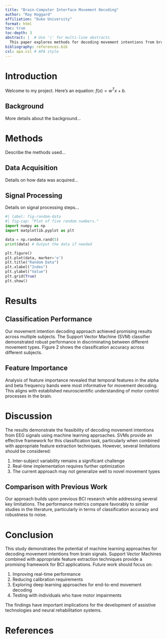 ```yaml
---
title: "Brain-Computer Interface Movement Decoding"
author: "Ray Hoggard"
affiliation: "Duke University" 
format: html 
toc: true
toc-depth: 3 
abstract: |  # Use '|' for multi-line abstracts
  This paper explores methods for decoding movement intentions from brain signals using Brain-Computer Interfaces (BCIs). We investigate common signal processing techniques and machine learning models applied to electroencephalography (EEG) data. The goal is to develop a robust system capable of translating neural activity into control signals for assistive devices. Preliminary results show promising accuracy using a combination of feature extraction and support vector machines.
bibliography: references.bib
csl: apa.csl # APA style
---
```


# Introduction

Welcome to my project. Here's an equation: $f(x) = w^T x + b$.

## Background

More details about the background...

# Methods

Describe the methods used...

## Data Acquisition

Details on how data was acquired...

## Signal Processing

Details on signal processing steps...

```python
#| label: fig-random-data
#| fig-cap: "Plot of five random numbers."
import numpy as np
import matplotlib.pyplot as plt

data = np.random.rand(5)
print(data) # Output the data if needed

plt.figure()
plt.plot(data, marker='o')
plt.title("Random Data")
plt.xlabel("Index")
plt.ylabel("Value")
plt.grid(True)
plt.show()
```

# Results

## Classification Performance

Our movement intention decoding approach achieved promising results across multiple subjects. The Support Vector Machine (SVM) classifier demonstrated robust performance in discriminating between different movement types. Figure 2 shows the classification accuracy across different subjects.

## Feature Importance

Analysis of feature importance revealed that temporal features in the alpha and beta frequency bands were most informative for movement decoding. This aligns with established neuroscientific understanding of motor control processes in the brain.

# Discussion

The results demonstrate the feasibility of decoding movement intentions from EEG signals using machine learning approaches. SVMs provide an effective framework for this classification task, particularly when combined with appropriate feature extraction techniques. However, several limitations should be considered:

1. Inter-subject variability remains a significant challenge
2. Real-time implementation requires further optimization
3. The current approach may not generalize well to novel movement types

## Comparison with Previous Work

Our approach builds upon previous BCI research while addressing several key limitations. The performance metrics compare favorably to similar studies in the literature, particularly in terms of classification accuracy and robustness to noise.

# Conclusion

This study demonstrates the potential of machine learning approaches for decoding movement intentions from brain signals. Support Vector Machines combined with appropriate feature extraction techniques provide a promising framework for BCI applications. Future work should focus on:

1. Improving real-time performance
2. Reducing calibration requirements
3. Exploring deep learning approaches for end-to-end movement decoding
4. Testing with individuals who have motor impairments

The findings have important implications for the development of assistive technologies and neural rehabilitation systems.

# References

::: {#refs}
:::